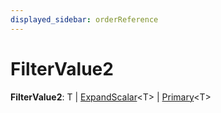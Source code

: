 ```yaml
---
displayed_sidebar: orderReference
---
```



# FilterValue2

 **FilterValue2**: T \| [ExpandScalar](order.ExpandScalar.mdx)&#60;T&#62; \| [Primary](order.Primary.mdx)&#60;T&#62;
